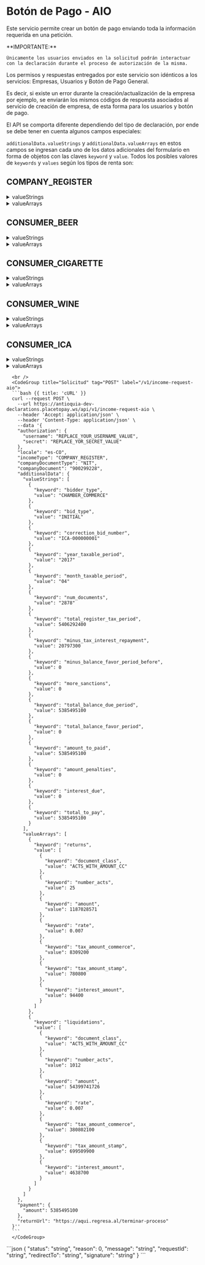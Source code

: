 
# Botón de Pago - AIO

Este servicio permite crear un botón de pago enviando toda la información requerida en una petición.

<Note>
    **IMPORTANTE:**

    Únicamente los usuarios enviados en la solicitud podrán interactuar con la declaración durante el proceso de autorización de la misma.
</Note>

Los permisos y respuestas entregados por este servicio son idénticos a los servicios: Empresas, Usuarios y Botón de Pago General.

Es decir, si existe un error durante la creación/actualización de la empresa por ejemplo, se enviarán los mismos códigos de respuesta asociados al servicio de creación de empresa, de esta forma para los usuarios y botón de pago.

El API se comporta diferente dependiendo del tipo de declaración, por ende se debe tener en cuenta algunos campos especiales:

<code>additionalData.valueStrings</code> y <code>additionalData.valueArrays</code> en estos campos se ingresan cada uno de los datos adicionales del formulario en forma de objetos con las claves <code>keyword</code> y <code>value</code>. Todos los posibles valores de <code>keywords</code> y <code>values</code> según los tipos de renta son:

## COMPANY_REGISTER
<details>

  <summary> valueStrings </summary>

KEYWORD | VALUES | REQUIRED | DESCRIPTION
---------|----------|----------|----------
 <code>bidder_type</code> | <code>CHAMBER_COMMERCE</code>, <code>REGISTRATION_OFFICE</code> | <code>true</code>
 <code>bid_type</code>	 | <code>INITIAL</code>, <code>CORRECTION</code> | <code>true</code>
 <code>correction_bid_number</code> | string | <code>false</code> | Requerido en caso de <code>bid_type == CORRECTION</code>; Número de declaración a corregir.
 <code>correction_date</code> | string | <code>false</code> | Requerido en caso de <code>bid_type == CORRECTION</code>; Fecha de la declaración a corregir, formato 'Y-m-d'.
 <code>year_taxable_period</code> | integer (4) | <code>true</code> | Formato YYYY.
 <code>month_taxable_period</code>| integer (2) | <code>true</code> | Formato MM.
 <code>num_documents</code> | integer | <code>true</code> | Número de documentos
 <code>total_register_tax_period</code> | float | <code>true</code>
 <code>minus_tax_interest_repayment</code> | float | <code>true</code>
 <code>minus_balance_favor_period_before</code> | float | <code>true</code>
 <code>more_sanctions</code> | float | <code>true</code>
 <code>total_balance_due_period</code> | float | <code>false</code>
 <code>total_balance_favor_period</code> | float | <code>false</code>
 <code>amount_to_paid</code> | float | <code>true</code>
 <code>amount_penalties</code> | float | <code>true</code>
 <code>interest_due</code> | float | <code>true</code>
 <code>total_to_pay</code> | float | <code>true</code>

</details>

<details>
  <summary> valueArrays </summary>

KEYWORD | VALUES | REQUIRED | DESCRIPTION
---------|----------|----------|----------
<code>document_class</code> | <code>ACTS_WITH_AMOUNT_CC</code>, <code>ACTS_WITH_AMOUNT_PRIMA</code>, <code>ACTS_WITHOUT_AMOUNT_CC</code>, <code>ACTS_WITHOUT_AMOUNT_MIXTO</code>, <code>ACTS_WITHOUT_AMOUNT_STAMP</code> | <code>false</code> | <code>Actos con cuantía CC</code>, <code>Actos con cuantía Prima</code>, <code>Actos sin cuantía CC</code>, <code>Actos sin cuantía Mixto</code>, <code>Actos sin cuantía Estampilla</code>
<code>number_acts</code> | integer | <code>false</code>
<code>amount</code> | float | <code>false</code>
<code>rate</code> | float | <code>false</code>
<code>tax_amount_commerce</code> | float | <code>false</code>
<code>tax_amount_stamp</code> | float | <code>false</code>
<code>interest_amount</code> | float | <code>false</code>

</details>

## CONSUMER_BEER
<details>
  <summary> valueStrings </summary>

KEYWORD | VALUES | REQUIRED | DESCRIPTION
---------|----------|----------|----------
<code>bidder_type</code> | <code>CHAMBER_COMMERCE</code>, <code>REGISTRATION_OFFICE</code> | <code>true</code>
<code>bid_type</code> | <code>INITIAL</code>, <code>CORRECTION</code> | <code>true</code>
<code>correction_bid_number</code> | string | <code>false</code> | Requerido en caso de <code>bid_type == CORRECTION</code>; Número de la declaración que se va a corregir
<code>correction_date</code> | string | <code>false</code> | Requerido en caso de <code>bid_type == CORRECTION</code>; Fecha de la declaración a corregir, formato 'Y-m-d'.
<code>year_taxable_period</code> | integer (4) | <code>true</code> | Formato YYYY
<code>month_taxable_period</code> | integer (2) | <code>true</code> | Formato MM.
<code>tax_beers_siphons</code> | float | <code>true</code>
<code>tax_refajos_mixtures</code> | float | <code>true</code>
<code>tax_resend_beers_siphons</code> | float | <code>true</code>
<code>tax_resend_refajos_mixtures</code> | float | <code>true</code>
<code>balance_favor_period_before</code> | float | <code>true</code>
<code>value_sanctions</code> | float | <code>true</code>
<code>value_corresponding_address_or_health_funds</code> | float | <code>true</code>
<code>value_for_taxes_penalties</code> | float | <code>true</code>
<code>balance_favor</code> | float | <code>true</code>
<code>payment_value_tax_beers_siphons</code> | float | <code>true</code>
<code>payment_value_tax_refajos_mixtures</code> | float | <code>true</code>
<code>payment_value_penalties</code> | float | <code>true</code>
<code>payment_value_interest_due</code> | float | <code>true</code>
<code>total_to_pay</code> | float | <code>true</code>

</details>

<details>
  <summary> valueArrays </summary>

KEYWORD | VALUES | REQUIRED | DESCRIPTION
---------|----------|----------|----------
<code>class</code> | <code>C</code>, <code>R</code> | <code>false</code> | <code>C: Cervezas</code>, <code>R: Refajos</code>
<code>brand</code> | string | <code>false</code>
<code>unit_measure</code> | string | <code>false</code>
<code>retail_price</code> | float | <code>false</code>
<code>cost_packaging_and_containers</code> | float | <code>false</code>
<code>quantity</code> | float | <code>false</code>
<code>taxable_base</code> | float | <code>false</code>
<code>rate</code> | float | <code>false</code> | Valores en % de 0 a 100
<code>tax_value</code> | float | <code>false</code>

</details>

## CONSUMER_CIGARETTE
<details>
  <summary> valueStrings </summary>

KEYWORD | VALUES | REQUIRED | DESCRIPTION
---------|----------|----------|----------
<code>bidder_type</code> | <code>CHAMBER_COMMERCE</code>, <code>REGISTRATION_OFFICE</code> | <code>true</code>
<code>bid_type</code> | <code>INITIAL</code>, <code>CORRECTION</code> | <code>true</code>
<code>correction_bid_number</code> | string | <code>false</code> | Requerido en caso de <code>bid_type == CORRECTION</code>; Número de la declaración que se va a corregir
<code>correction_date</code> | string | <code>false</code> | Requerido en caso de <code>bid_type == CORRECTION</code>; Fecha de la declaración a corregir, formato 'Y-m-d'.
<code>year_taxable_period</code> | integer (4) | <code>true</code> | Formato YYYY
<code>month_taxable_period</code> | integer (2) | <code>true</code> | Formato MM
<code>fortnight_taxable_period</code> | integer | <code>true</code>
<code>value_tax_component_specific</code> | float | <code>true</code>
<code>value_tax_component_ad_valorem</code> | float | <code>true</code>
<code>value_tax_resend_component_specific</code> | float | <code>true</code>
<code>value_tax_resend_component_ad_valorem</code> | float | <code>true</code>
<code>balance_favor_period_before</code> | float | <code>true</code>
<code>value_sanctions</code> | float | <code>true</code>
<code>value_for_taxes_penalties</code> | float | <code>true</code>
<code>balance_favor</code> | float | <code>true</code>
<code>payment_value_component_specific</code> | float | <code>true</code>
<code>payment_value_component_ad_valorem</code> | float | <code>true</code>
<code>payment_value_penalties</code> | float | <code>true</code>
<code>payment_value_interest_due</code> | float | <code>true</code>
<code>total_to_pay</code> | float | <code>true</code>
</details>

<details>
  <summary> valueArrays </summary>

Se ingresa un <code>keyword</code> el cual solo puede ser <code>liquidations</code>. Todos los posibles valores para este <code>keyword</code> son:

KEYWORD | VALUES | REQUIRED | DESCRIPTION
---------|----------|----------|----------
<code>class</code> | <code>T</code> | <code>false</code>
<code>brand</code> | string | <code>false</code>
<code>unit_measure</code> | string | <code>false</code>
<code>quantity</code> | float | <code>false</code>
<code>standard_quantity</code> | float | <code>false</code>
<code>value_tax_component_specific</code> | float | <code>false</code> | Valores en % de 0 a 100
<code>value_tax_component_ad_valorem</code> | float | <code>false</code>
</details>

## CONSUMER_WINE
<details>
  <summary> valueStrings </summary>

KEYWORD | VALUES | REQUIRED | DESCRIPTION
---------|----------|----------|----------
<code>bidder_type</code> | <code>CHAMBER_COMMERCE</code>, <code>REGISTRATION_OFFICE</code> | <code>true</code>
<code>bid_type</code> | <code>INITIAL</code>, <code>CORRECTION</code> | <code>true</code>
<code>correction_bid_number</code> | string | <code>false</code> | Requerido en caso de <code>bid_type == CORRECTION</code>; Número de declaración a corregir.
<code>correction_date</code> | string | <code>false</code> | Requerido en caso de <code>bid_type == CORRECTION</code>; Fecha de la declaración a corregir, formato 'Y-m-d'.
<code>year_taxable_period</code> | integer (4) | <code>true</code> | Formato YYYY
<code>month_taxable_period</code> | integer (2) | <code>true</code> | Formato MM
<code>fortnight_taxable_period</code> | integer | <code>true</code>
<code>value_tax_component_specific</code> | float | <code>true</code>
<code>value_tax_component_ad_valorem</code> | float | <code>true</code>
<code>value_tax_resend_component_specific</code> | float | <code>true</code>
<code>value_tax_resend_component_ad_valorem</code> | float | <code>true</code>
<code>balance_favor_period_before</code> | float | <code>true</code>
<code>value_sanctions</code> | float | <code>true</code>
<code>value_for_taxes_penalties</code> | float | <code>true</code>
<code>balance_favor</code> | float | <code>true</code>
<code>payment_value_tax_participation</code> | float | <code>true</code>
<code>payment_value_penalties</code> | float | <code>true</code>
<code>payment_value_interest_due</code> | float | <code>true</code>
<code>total_to_pay</code> | float | <code>true</code>
<code>payment_health</code> | float | <code>true</code>
<code>payment_sport</code> | float | <code>true</code>
<code>payment_territorial_entity</code> | float | <code>true</code>
</details>

<details>
  <summary> valueArrays </summary>

Se ingresa un <code>keyword</code> el cual solo puede ser <code>liquidations</code>. Todos los posibles valores para este <code>keyword</code> son:

KEYWORD | VALUES | REQUIRED | DESCRIPTION
---------|----------|----------|----------
<code>class</code> | V | <code>false</code>
<code>code_dane</code> | string | <code>false</code>
<code>brand</code> | string | <code>false</code>
<code>unit_measure</code> | string | <code>false</code>
<code>quantity</code> | float | <code>false</code>
<code>value_base_component_specific</code> | float | <code>false</code>
<code>value_tax_component_specific</code> | float | <code>false</code> | Valores en % de 0 a 100
<code>value_participation_component_specific</code> | float | <code>false</code>
<code>value_base_component_ad_valorem</code> | float | <code>false</code>
<code>value_tax_component_ad_valorem</code> | float | <code>false</code>
<code>value_participation_component_ad_valorem</code> | float | <code>false</code>
</details>

## CONSUMER_ICA
<details>
  <summary> valueStrings </summary>

KEYWORD | VALUES | REQUIRED | DESCRIPTION
---------|----------|----------|----------
<code>date</code> | date | <code>true</code> | Fecha máxima de presentación de la declaración a mostrar en el formulario. Fecha en formato YYYY-MM-DD
<code>bid_type</code> | <code>INITIAL</code>, <code>CORRECTION</code>, <code>PAYMENT</code> | <code>true</code>
<code>correction_bid_number</code> | string | <code>false</code> | Requerido en caso de <code>bid_type == CORRECTION</code>; Número de declaración a corregir.
<code>correction_date</code> | string | <code>false</code> | Requerido en caso de <code>bid_type == CORRECTION</code>; Fecha de la declaración a corregir, formato 'Y-m-d'.
<code>year_taxable_period</code> | integer (4) | <code>true</code> | Año en formato YYYY
<code>bimester_taxable_period</code> | integer (1) | <code>true</code> | <code>1: Ene-Feb</code>, <code>2: Mar-Abr</code>, <code>3: May-Jun</code>, <code>4: Jul-Ago</code>, <code>5: Sep-Oct</code>, <code>6: Nov-Dic</code>, <code>7: Anual</code>
<code>sites</code> | integer | <code>false</code>
<code>category</code> | <code>TEMPORAL_UNION</code>, <code>AUTONOMOUS_PATRIMOMY</code> | <code>false</code>
<code>classification</code> | string | <code>false</code>
<code>country_incomes</code> | float | <code>true</code>
<code>outside_incomes</code> | float | <code>true</code>
<code>total_incomes</code> | float | <code>true</code>
<code>returns</code> | float | <code>true</code>
<code>exports</code> | float | <code>true</code>
<code>sales</code> | float | <code>true</code>
<code>exclude_incomes</code> | float | <code>true</code>
<code>exempt_incomes</code> | float | <code>true</code>
<code>total_taxable_incomes</code> | float | <code>true</code>
<code>capacity_kw</code> | float | <code>true</code>
<code>law_56_1981</code> | float | <code>true</code>
<code>total_ica</code> | float | <code>true</code>
<code>tax_ads</code> | float | <code>true</code>
<code>additional_units</code> | float | <code>true</code>
<code>bomberil_surcharge</code> | float | <code>true</code>
<code>security_surcharge</code> | float | <code>true</code>
<code>total_taxes</code> | float | <code>true</code>
<code>exoneration</code> | float | <code>true</code>
<code>retention</code> | float | <code>true</code>
<code>retention_self</code> | float | <code>true</code>
<code>advance</code> | float | <code>true</code>
<code>next_advance</code> | float | <code>true</code>
<code>sanction_type</code> | <code>EXTEMPORARY</code>, <code>CORRECTION</code>, <code>ERROR</code>, <code>OTHER</code> | <code>false</code>
<code>sanction_description</code> | string | <code>false</code> | Requerida si sanction_type es OTHER
<code>sanctions</code> | float | <code>true</code>
<code>balance_favor_period_before</code> | float | <code>true</code>
<code>total_balance_due_period</code> | float | <code>true</code>
<code>total_balance_favor_period</code> | float | <code>true</code>
<code>amount_to_paid</code> | float | <code>true</code>
<code>discount</code> | float | <code>true</code>
<code>total_interest_due</code> | float | <code>true</code>
<code>total_to_pay</code> | float | <code>true</code>
<code>volunteer_payment</code> | float | <code>true</code>
<code>volunteer_project</code> | string | <code>false</code>
<code>total_volunteer_payment</code> | float | <code>true</code>
</details>

<details>
  <summary> valueArrays </summary>

Se ingresa un <code>keyword</code> el cual solo puede ser <code>activities</code>. Todos los posibles valores para este <code>keyword</code> son:

KEYWORD | VALUES | REQUIRED | DESCRIPTION
---------|----------|----------|----------
<code>code</code> | string | <code>false</code>
<code>value</code> | float | <code>false</code>
<code>rate</code> | float | <code>false</code>
<code>tax</code> | float | <code>false</code>
</details>


<Row>
  <Col>
        <ApiReader
          path="/api/v1/income-request-aio"
          method="POST"
          api={props.refs}
        />
  </Col>
   <Col sticky>

      <br />
      <CodeGroup title="Solicitud" tag="POST" label="/v1/income-request-aio">
      ```bash {{ title: 'cURL' }}
      curl --request POST \
        --url https://antioquia-dev-declarations.placetopay.ws/api/v1/income-request-aio \
        --header 'Accept: application/json' \
        --header 'Content-Type: application/json' \
        --data '{
        "authorization": {
          "username": "REPLACE_YOUR_USERNAME_VALUE",
          "secret": "REPLACE_YOR_SECRET_VALUE"
        },
        "locale": "es-CO",
        "incomeType": "COMPANY_REGISTER",
        "companyDocumentType": "NIT",
        "companyDocument": "900299228",
        "additionalData": {
          "valueStrings": [
            {
              "keyword": "bidder_type",
              "value": "CHAMBER_COMMERCE"
            },
            {
              "keyword": "bid_type",
              "value": "INITIAL"
            },
            {
              "keyword": "correction_bid_number",
              "value": "ICA-000000001"
            },
            {
              "keyword": "year_taxable_period",
              "value": "2017"
            },
            {
              "keyword": "month_taxable_period",
              "value": "04"
            },
            {
              "keyword": "num_documents",
              "value": "2878"
            },
            {
              "keyword": "total_register_tax_period",
              "value": 5406292400
            },
            {
              "keyword": "minus_tax_interest_repayment",
              "value": 20797300
            },
            {
              "keyword": "minus_balance_favor_period_before",
              "value": 0
            },
            {
              "keyword": "more_sanctions",
              "value": 0
            },
            {
              "keyword": "total_balance_due_period",
              "value": 5385495100
            },
            {
              "keyword": "total_balance_favor_period",
              "value": 0
            },
            {
              "keyword": "amount_to_paid",
              "value": 5385495100
            },
            {
              "keyword": "amount_penalties",
              "value": 0
            },
            {
              "keyword": "interest_due",
              "value": 0
            },
            {
              "keyword": "total_to_pay",
              "value": 5385495100
            }
          ],
          "valueArrays": [
            {
              "keyword": "returns",
              "value": [
                {
                  "keyword": "document_class",
                  "value": "ACTS_WITH_AMOUNT_CC"
                },
                {
                  "keyword": "number_acts",
                  "value": 25
                },
                {
                  "keyword": "amount",
                  "value": 1187028571
                },
                {
                  "keyword": "rate",
                  "value": 0.007
                },
                {
                  "keyword": "tax_amount_commerce",
                  "value": 8309200
                },
                {
                  "keyword": "tax_amount_stamp",
                  "value": 780800
                },
                {
                  "keyword": "interest_amount",
                  "value": 94400
                }
              ]
            },
            {
              "keyword": "liquidations",
              "value": [
                {
                  "keyword": "document_class",
                  "value": "ACTS_WITH_AMOUNT_CC"
                },
                {
                  "keyword": "number_acts",
                  "value": 1012
                },
                {
                  "keyword": "amount",
                  "value": 54399741726
                },
                {
                  "keyword": "rate",
                  "value": 0.007
                },
                {
                  "keyword": "tax_amount_commerce",
                  "value": 380802100
                },
                {
                  "keyword": "tax_amount_stamp",
                  "value": 699509900
                },
                {
                  "keyword": "interest_amount",
                  "value": 4638700
                }
              ]
            }
          ]
        },
        "payment": {
          "amount": 5385495100
        },
        "returnUrl": "https://aqui.regresa.al/terminar-proceso"
      }''
      ```
      </CodeGroup>
  </Col>
</Row>

<Row>
  <Col>
    <ApiReader
      path="/api/v1/income-request-aio"
      method="post"
      type="response"
      api={props.refs}
    />
  </Col>

  <Col sticky>
    <CodeGroup title="Respuesta">
    ```json
    {
      "status": "string",
      "reason": 0,
      "message": "string",
      "requestId": "string",
      "redirectTo": "string",
      "signature": "string"
    }
    ```
    </CodeGroup>
  </Col>
</Row>

